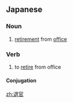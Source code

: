 ==Japanese==
{{ja-kanjitab|たい|かん|yomi=o}}

===Noun===
{{ja-noun|たいかん}}

# [[retirement]] from [[office]]

===Verb===
{{ja-verb-suru|たいかん}}

# to [[retire]] from office

====Conjugation====
{{ja-suru|たいかん}}

[[zh:退官]]